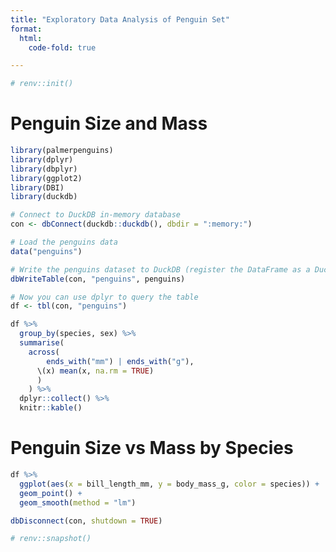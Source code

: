 ```yaml
---
title: "Exploratory Data Analysis of Penguin Set"
format:
  html:
    code-fold: true

---
```


```r
# renv::init()
```

# Penguin Size and Mass

```r
library(palmerpenguins)
library(dplyr)
library(dbplyr)
library(ggplot2)
library(DBI)
library(duckdb)

# Connect to DuckDB in-memory database
con <- dbConnect(duckdb::duckdb(), dbdir = ":memory:")

# Load the penguins data
data("penguins")

# Write the penguins dataset to DuckDB (register the DataFrame as a DuckDB table)
dbWriteTable(con, "penguins", penguins)

# Now you can use dplyr to query the table
df <- tbl(con, "penguins")
```

```r
df %>%
  group_by(species, sex) %>%
  summarise(
    across(
        ends_with("mm") | ends_with("g"),
      \(x) mean(x, na.rm = TRUE)
      )
    ) %>%
  dplyr::collect() %>%
  knitr::kable()
```

# Penguin Size vs Mass by Species

```r
df %>%
  ggplot(aes(x = bill_length_mm, y = body_mass_g, color = species)) +
  geom_point() + 
  geom_smooth(method = "lm")
```

```r

dbDisconnect(con, shutdown = TRUE)
```

```r
# renv::snapshot()
```